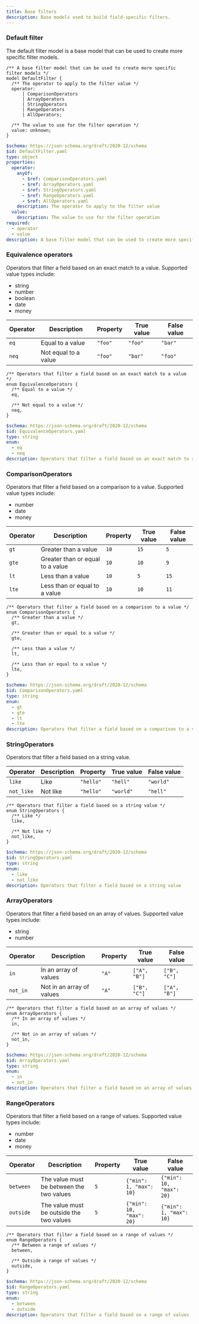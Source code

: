 ```yaml
---
title: Base filters
description: Base models used to build field-specific filters.
---
```



### Default filter

The default filter model is a base model that can be used to create more specific filter models.

<Tabs>
  <TabItem label="TypeSpec">

```typespec
/** A base filter model that can be used to create more specific filter models */
model DefaultFilter {
  /** The operator to apply to the filter value */
  operator:
      | ComparisonOperators
      | ArrayOperators
      | StringOperators
      | RangeOperators
      | AllOperators;

  /** The value to use for the filter operation */
  value: unknown;
}
```

  </TabItem>

  <TabItem label="JSON Schema">

```yaml
$schema: https://json-schema.org/draft/2020-12/schema
$id: DefaultFilter.yaml
type: object
properties:
  operator:
    anyOf:
      - $ref: ComparisonOperators.yaml
      - $ref: ArrayOperators.yaml
      - $ref: StringOperators.yaml
      - $ref: RangeOperators.yaml
      - $ref: AllOperators.yaml
    description: The operator to apply to the filter value
  value:
    description: The value to use for the filter operation
required:
  - operator
  - value
description: A base filter model that can be used to create more specific filter models
```

  </TabItem>

</Tabs>

### Equivalence operators

Operators that filter a field based on an exact match to a value. Supported value types include:

- string
- number
- boolean
- date
- money

<Tabs>
  <TabItem label="Table">

| Operator | Description          | Property | True value | False value |
| -------- | -------------------- | -------- | ---------- | ----------- |
| `eq`     | Equal to a value     | `"foo"`  | `"foo"`    | `"bar"`     |
| `neq`    | Not equal to a value | `"foo"`  | `"bar"`    | `"foo"`     |

  </TabItem>

  <TabItem label="TypeSpec">

```typespec
/** Operators that filter a field based on an exact match to a value */
enum EquivalenceOperators {
  /** Equal to a value */
  eq,

  /** Not equal to a value */
  neq,
}
```

  </TabItem>

  <TabItem label="JSON Schema">

```yaml
$schema: https://json-schema.org/draft/2020-12/schema
$id: EquivalenceOperators.yaml
type: string
enum:
  - eq
  - neq
description: Operators that filter a field based on an exact match to a value
```

  </TabItem>
</Tabs>

### ComparisonOperators

Operators that filter a field based on a comparison to a value. Supported value types include:

- number
- date
- money

<Tabs>
  <TabItem label="Table">

| Operator | Description                      | Property | True value | False value |
| -------- | -------------------------------- | -------- | ---------- | ----------- |
| `gt`     | Greater than a value             | `10`     | `15`       | `5`         |
| `gte`    | Greater than or equal to a value | `10`     | `10`       | `9`         |
| `lt`     | Less than a value                | `10`     | `5`        | `15`        |
| `lte`    | Less than or equal to a value    | `10`     | `10`       | `11`        |

  </TabItem>

  <TabItem label="TypeSpec">

```typespec
/** Operators that filter a field based on a comparison to a value */
enum ComparisonOperators {
  /** Greater than a value */
  gt,

  /** Greater than or equal to a value */
  gte,

  /** Less than a value */
  lt,

  /** Less than or equal to a value */
  lte,
}
```

  </TabItem>

  <TabItem label="JSON Schema">

```yaml
$schema: https://json-schema.org/draft/2020-12/schema
$id: ComparisonOperators.yaml
type: string
enum:
  - gt
  - gte
  - lt
  - lte
description: Operators that filter a field based on a comparison to a value
```

  </TabItem>
</Tabs>

### StringOperators

Operators that filter a field based on a string value.

<Tabs>
  <TabItem label="Table">

| Operator   | Description | Property  | True value | False value |
| ---------- | ----------- | --------- | ---------- | ----------- |
| `like`     | Like        | `"hello"` | `"hell"`   | `"world"`   |
| `not_like` | Not like    | `"hello"` | `"world"`  | `"hell"`    |

  </TabItem>

  <TabItem label="TypeSpec">

```typespec
/** Operators that filter a field based on a string value */
enum StringOperators {
  /** Like */
  like,

  /** Not like */
  not_like,
}
```

  </TabItem>

  <TabItem label="JSON Schema">

```yaml
$schema: https://json-schema.org/draft/2020-12/schema
$id: StringOperators.yaml
type: string
enum:
  - like
  - not_like
description: Operators that filter a field based on a string value
```

  </TabItem>
</Tabs>

### ArrayOperators

Operators that filter a field based on an array of values. Supported value types include:

- string
- number

<Tabs>
  <TabItem label="Table">

| Operator | Description               | Property | True value   | False value  |
| -------- | ------------------------- | -------- | ------------ | ------------ |
| `in`     | In an array of values     | `"A"`    | `["A", "B"]` | `["B", "C"]` |
| `not_in` | Not in an array of values | `"A"`    | `["B", "C"]` | `["A", "B"]` |

  </TabItem>

  <TabItem label="TypeSpec">

```typespec
/** Operators that filter a field based on an array of values */
enum ArrayOperators {
  /** In an array of values */
  in,

  /** Not in an array of values */
  not_in,
}
```

  </TabItem>

  <TabItem label="JSON Schema">

```yaml
$schema: https://json-schema.org/draft/2020-12/schema
$id: ArrayOperators.yaml
type: string
enum:
  - in
  - not_in
description: Operators that filter a field based on an array of values
```

  </TabItem>
</Tabs>

### RangeOperators

Operators that filter a field based on a range of values. Supported value types include:

- number
- date
- money

<Tabs>
  <TabItem label="Table">

| Operator  | Description                              | Property | True value               | False value              |
| --------- | ---------------------------------------- | -------- | ------------------------ | ------------------------ |
| `between` | The value must be between the two values | `5`      | `{"min": 1, "max": 10}`  | `{"min": 10, "max": 20}` |
| `outside` | The value must be outside the two values | `5`      | `{"min": 10, "max": 20}` | `{"min": 1, "max": 10}`  |

  </TabItem>

  <TabItem label="TypeSpec">

```typespec
/** Operators that filter a field based on a range of values */
enum RangeOperators {
  /** Between a range of values */
  between,

  /** Outside a range of values */
  outside,
}
```

  </TabItem>

  <TabItem label="JSON Schema">

```yaml
$schema: https://json-schema.org/draft/2020-12/schema
$id: RangeOperators.yaml
type: string
enum:
  - between
  - outside
description: Operators that filter a field based on a range of values
```

  </TabItem>
</Tabs>
